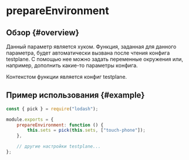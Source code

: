 # prepareEnvironment

## Обзор {#overview}

Данный параметр является хуком. Функция, заданная для данного параметра, будет автоматически вызвана после чтения конфига testplane. С помощью нее можно задать переменные окружения или, например, дополнить какие-то параметры конфига.

Контекстом функции является конфиг testplane.

## Пример использования {#example}

```javascript
const { pick } = require("lodash");

module.exports = {
    prepareEnvironment: function () {
        this.sets = pick(this.sets, ["touch-phone"]);
    },

    // другие настройки testplane...
};
```
